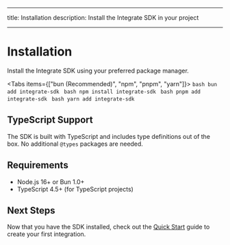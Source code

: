 
---

title: Installation
description: Install the Integrate SDK in your project

---

# Installation

Install the Integrate SDK using your preferred package manager.

<Tabs items={["bun (Recommended)", "npm", "pnpm", "yarn"]}>
  <Tab value="bun (Recommended)">```bash bun add integrate-sdk ```</Tab>
  <Tab value="npm">```bash npm install integrate-sdk ```</Tab>
  <Tab value="pnpm">```bash pnpm add integrate-sdk ```</Tab>
  <Tab value="yarn">```bash yarn add integrate-sdk ```</Tab>
</Tabs>

## TypeScript Support

The SDK is built with TypeScript and includes type definitions out of the box. No additional `@types` packages are needed.

## Requirements

- Node.js 16+ or Bun 1.0+
- TypeScript 4.5+ (for TypeScript projects)

## Next Steps

Now that you have the SDK installed, check out the [Quick Start](/docs/getting-started/quick-start) guide to create your first integration.
